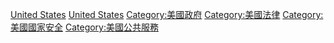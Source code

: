 {{Commons category|Law enforcement in the United States}}

[[Category:各國執法|United States]]
[[Category:北美洲執法|United States]]
[[Category:美國政府|Category:美國政府]]
[[Category:美國法律|Category:美國法律]]
[[Category:美國國家安全|Category:美國國家安全]]
[[Category:美國公共服務|Category:美國公共服務]]